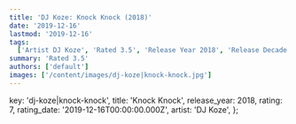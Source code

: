 ```yaml
---
title: 'DJ Koze: Knock Knock (2018)'
date: '2019-12-16'
lastmod: '2019-12-16'
tags:
  ['Artist DJ Koze', 'Rated 3.5', 'Release Year 2018', 'Release Decade 2010']
summary: 'Rated 3.5'
authors: ['default']
images: ['/content/images/dj-koze|knock-knock.jpg']
---
```


  key: 'dj-koze|knock-knock',
  title: 'Knock Knock',
  release_year: 2018,
  rating: 7,
  rating_date: '2019-12-16T00:00:00.000Z',
  artist: 'DJ Koze',
};

<MusicRating data={data} />
